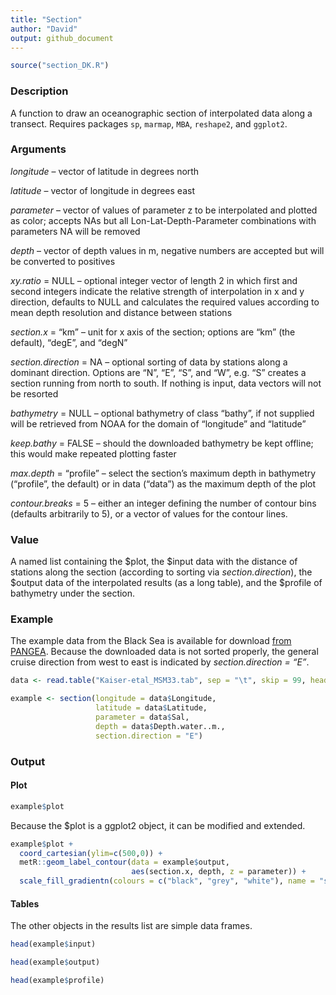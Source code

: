 ```yaml
---
title: "Section"
author: "David"
output: github_document
---
```


```r
source("section_DK.R")
```

### Description

A function to draw an oceanographic section of interpolated data along a transect. Requires packages `sp`, `marmap`, `MBA`, `reshape2`, and `ggplot2`.

### Arguments

  *longitude* -- vector of latitude in degrees north
  
  *latitude* -- vector of longitude in degrees east
  
  *parameter* -- vector of values of parameter z to be interpolated and plotted as color; accepts NAs but all Lon-Lat-Depth-Parameter combinations with parameters NA will be removed
  
  *depth* -- vector of depth values in m, negative numbers are accepted but will be converted to positives
  
  *xy.ratio* = NULL -- optional integer vector of length 2 in which first and second integers indicate the relative strength of interpolation in x and y direction, defaults to NULL and calculates the required values according to mean depth resolution and distance between stations
  
  *section.x* = "km" -- unit for x axis of the section; options are "km" (the default), "degE", and "degN"
  
  *section.direction* = NA -- optional sorting of data by stations along a dominant direction. Options are "N", "E", "S", and "W", e.g. "S" creates a section running from north to south. If nothing is input, data vectors will not be resorted
  
  *bathymetry* = NULL -- optional bathymetry of class "bathy", if not supplied will be retrieved from NOAA for the domain of "longitude" and "latitude"
  
  *keep.bathy* = FALSE -- should the downloaded bathymetry be kept offline; this would make repeated plotting faster
  
  *max.depth* = "profile" -- select the section's maximum depth in bathymetry ("profile", the default) or in data ("data") as the maximum depth of the plot
  
  *contour.breaks* = 5 -- either an integer defining the number of contour bins (defaults arbitrarily to 5), or a vector of values for the contour lines. 

### Value

A named list containing the \$plot, the \$input data with the distance of stations along the section (according to sorting via *section.direction*), the \$output data of the interpolated results (as a long table), and the \$profile of bathymetry under the section.

### Example

The example data from the Black Sea is available for download [from PANGEA](https://doi.pangaea.de/10.1594/PANGAEA.898717). 
Because the downloaded data is not sorted properly, the general cruise direction from west to east is indicated by *section.direction = "E"*.
```r
data <- read.table("Kaiser-etal_MSM33.tab", sep = "\t", skip = 99, header = TRUE)

example <- section(longitude = data$Longitude,
                   latitude = data$Latitude,
                   parameter = data$Sal,
                   depth = data$Depth.water..m.,
                   section.direction = "E")
```

### Output

#### Plot

```r
example$plot 
```

Because the \$plot is a ggplot2 object, it can be modified and extended.
```r
example$plot +
  coord_cartesian(ylim=c(500,0)) +
  metR::geom_label_contour(data = example$output,
                           aes(section.x, depth, z = parameter)) +
  scale_fill_gradientn(colours = c("black", "grey", "white"), name = "salinity")
```

#### Tables
The other objects in the results list are simple data frames.
```r
head(example$input)

head(example$output)

head(example$profile)
```
